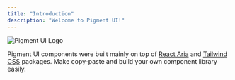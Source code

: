 ```yaml
---
title: "Introduction"
description: "Welcome to Pigment UI!"
---
```


<Image src="/pigment-logo.jpg" alt="Pigment UI Logo" width={700} height={700} className="aspect-video bg-black object-contain" />

Pigment UI components were built mainly on top of [React Aria](https://react-spectrum.adobe.com/react-aria/) and [Tailwind CSS](https://tailwindcss.com/) packages. Make copy-paste and build your own component library easily.
